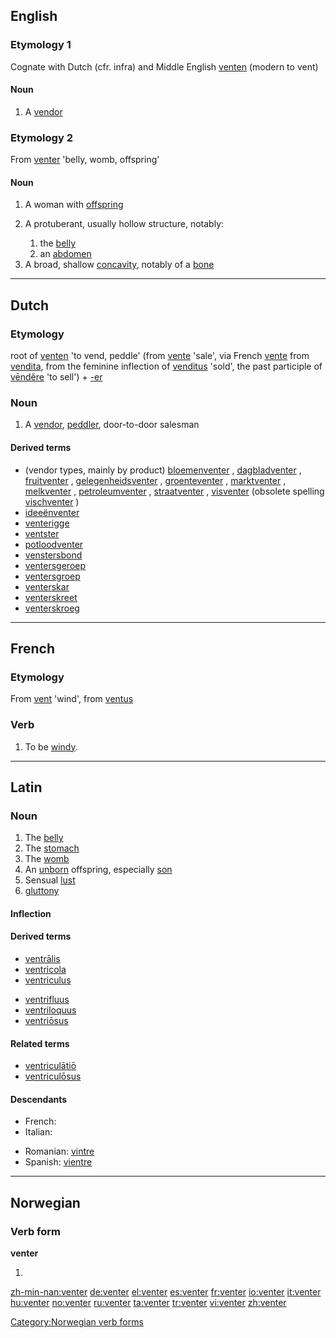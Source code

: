 ==English==

===Etymology 1===
Cognate with Dutch (cfr. infra) and Middle English [[venten]] (modern to vent)

====Noun====
{{en-noun}}

# {{obsolete}} A [[vendor]]

===Etymology 2===
From {{etyl|la}} [[#Latin|venter]] 'belly, womb, offspring'

====Noun====
{{en-noun}}

# A woman with [[offspring]]
# {{anatomy}} A protuberant, usually hollow structure, notably:
## the [[belly]]
## an [[abdomen]]
# A broad, shallow [[concavity]], notably of a [[bone]]

----

==Dutch==

===Etymology===
root of [[venten]] 'to vend, peddle' (from [[vente]] 'sale', via French [[vente]] from {{etyl|la|nl}} [[vendita]], from the feminine inflection of [[venditus]] 'sold', the past participle of [[vendere|vēndĕre]] 'to sell') + [[-er]]

===Noun===
{{nl-noun|venters|ventertje}}

# A [[vendor]], [[peddler]], door-to-door salesman

====Derived terms====
* (vendor types, mainly by product) [[bloemenventer]] {{m}}, [[dagbladventer]] {{m}}, [[fruitventer]] {{m}}, [[gelegenheidsventer]] {{m}}, [[groenteventer]] {{m}}, [[marktventer]] {{m}}, [[melkventer]] {{m}}, [[petroleumventer]] {{m}}, [[straatventer]] {{m}}, [[visventer]] {{m}} (obsolete spelling [[vischventer]] {{m}})
* [[ideeënventer]] {{m}}
* [[venterigge]]
* [[ventster]] {{f}}
* [[potloodventer]] {{m}}
* [[venstersbond]] {{m}}
* [[ventersgeroep]] {{n}}
* [[ventersgroep]]
* [[venterskar]]
* [[venterskreet]]
* [[venterskroeg]]

----

==French==

===Etymology===
From [[vent]] 'wind', from {{etyl|la|fr}} [[ventus]]

===Verb===
{{fr-verb|venter}}

# {{impersonal|weather|lang=fr}} To be [[windy]].

----

==Latin==

===Noun===
{{la-noun|venter|ventris|ventris|m|third}}

# The [[belly]]
# The [[stomach]]
# The [[womb]]
# An [[unborn]] offspring, especially [[son]]
# Sensual [[lust]]
# [[gluttony]]

====Inflection====
{{la-decl-3rd|venter|venter|ventr|ventr}}

====Derived terms====
{{top2}}
* [[ventralis|ventrālis]]
* [[ventricola]]
* [[ventriculus#Latin|ventriculus]]
{{mid2}}
* [[ventrifluus]]
* [[ventriloquus]]
* [[ventriosus|ventriōsus]]
{{bottom}}

====Related terms====
* [[ventriculatio|ventriculātiō]]
* [[ventriculosus|ventriculōsus]]

====Descendants====
{{top2}}
* French: {{l|fr|ventre}} {{m}}
* Italian: {{l|it|ventre}}
{{mid2}}
* Romanian: [[vintre]]
* Spanish: [[vientre]]
{{bottom}}

----

==Norwegian==

===Verb form===
'''venter'''

# {{form of|present tense|vente|lang=Norwegian}}

[[Category:Norwegian verb forms]]

[[zh-min-nan:venter]]
[[de:venter]]
[[el:venter]]
[[es:venter]]
[[fr:venter]]
[[io:venter]]
[[it:venter]]
[[hu:venter]]
[[no:venter]]
[[ru:venter]]
[[ta:venter]]
[[tr:venter]]
[[vi:venter]]
[[zh:venter]]
